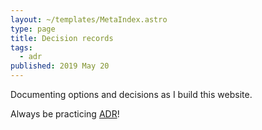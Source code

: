 ```yaml
---
layout: ~/templates/MetaIndex.astro
type: page
title: Decision records
tags:
  - adr
published: 2019 May 20
---
```


<Abstract>

Documenting options and decisions as I build this website.

Always be practicing [ADR](https://github.com/joelparkerhenderson/architecture_decision_record)!

</Abstract>
